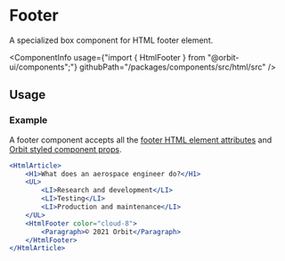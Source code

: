 
<Meta
    title="Html elements/Footer"
    id="html-footer"
/>

# Footer

<Tagline>A specialized <Link href="?path=/docs/box--default-story">box</Link> component for HTML footer element.</Tagline>

<ComponentInfo
    usage={"import { HtmlFooter } from \"@orbit-ui/components\";"}
    githubPath="/packages/components/src/html/src"
/>

## Usage

### Example

A footer component accepts all the [footer HTML element attributes](https://developer.mozilla.org/en-US/docs/Web/HTML/Element/footer) and [Orbit styled component props](?path=/docs/styling--page).

```jsx
<HtmlArticle>
    <H1>What does an aerospace engineer do?</H1>
    <UL>
        <LI>Research and development</LI>
        <LI>Testing</LI>
        <LI>Production and maintenance</LI>
    </UL>
    <HtmlFooter color="cloud-8">
        <Paragraph>© 2021 Orbit</Paragraph>
    </HtmlFooter>
</HtmlArticle>
```
